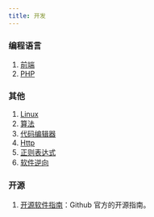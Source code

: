 ```yaml
---
title: 开发
---
```


### 编程语言

1. [前端](./Development/frontend)
2. [PHP](./Development/PHP)

### 其他

1. [Linux](./Development/Linux)
2. [算法](./Development/Algorithm.mdx)
3. [代码编辑器](./Development/Editor.mdx)
4. [Http](./Development/http.mdx)
5. [正则表达式](./Development/Regexp.mdx)
6. [软件逆向](./Development/hack.mdx)

### 开源

1. [开源软件指南](https://opensource.guide/zh-hans/)：Github 官方的开源指南。<Badge github="https://github.com/github/opensource.guide" />
